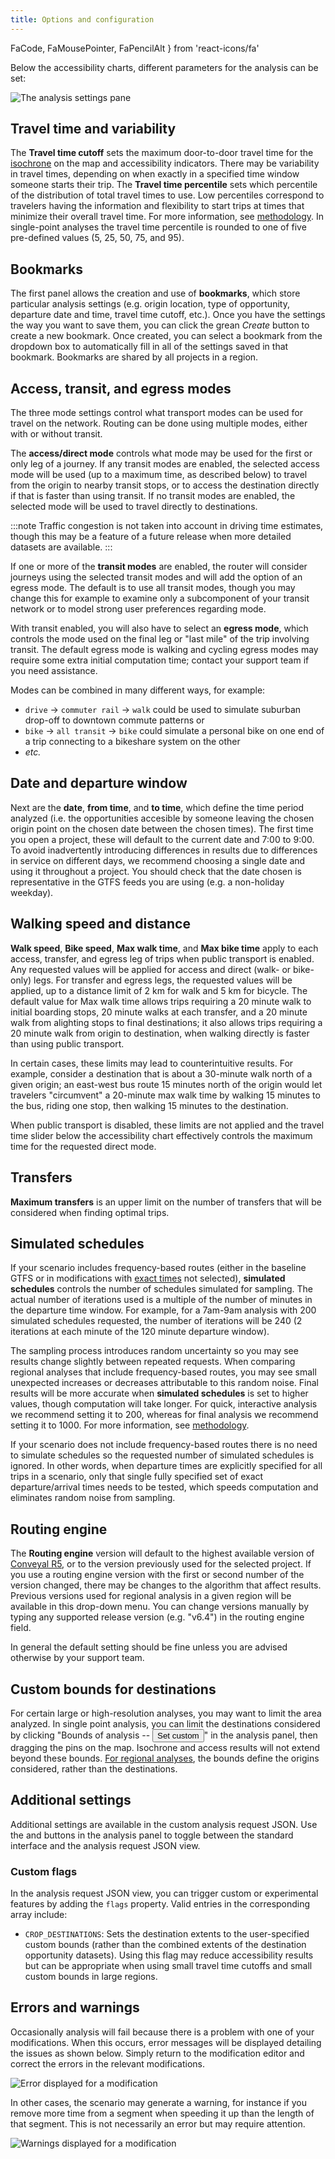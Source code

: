 ```yaml
---
title: Options and configuration
---
```


  FaCode,
  FaMousePointer,
  FaPencilAlt
} from 'react-icons/fa'

Below the accessibility charts, different parameters for the analysis can be set:

<Image 
  alt='The analysis settings pane'
  src='/img/analysis-settings.png'
/>

## Travel time and variability

The **Travel time cutoff** sets the maximum door-to-door travel time for the [isochrone](/glossary#isochrone) on the map and accessibility indicators.
There may be variability in travel times, depending on when exactly in a specified time window someone starts their trip. The **Travel time percentile** sets which percentile of the distribution of total travel times to use. Low percentiles correspond to travelers having the information and flexibility to start trips at times that minimize their overall travel time. For more information, see [methodology](/analysis/methodology#time-percentile). In single-point analyses the travel time percentile is rounded to one of five pre-defined values (5, 25, 50, 75, and 95).

## Bookmarks

The first panel allows the creation and use of **bookmarks**, which store particular analysis settings (e.g. origin location, type of opportunity, departure date and time, travel time cutoff, etc.). Once you have the settings the way you want to save them, you can click the grean *Create* button to create a new bookmark. Once created, you can select a bookmark from the dropdown box to automatically fill in all of the settings saved in that bookmark. Bookmarks are shared by all projects in a region.

## Access, transit, and egress modes

The three mode settings control what transport modes can be used for travel on the network. Routing can be done using multiple modes, either with or without transit. 

The **access/direct mode** controls what mode may be used for the first or only leg of a journey. If any transit modes are enabled, the selected access mode will be used (up to a maximum time, as described below) to travel from the origin to nearby transit stops, or to access the destination directly if that is faster than using transit. If no transit modes are enabled, the selected mode will be used to travel directly to destinations.

:::note
Traffic congestion is not taken into account in driving time estimates, though this may be a feature of a future release when more detailed datasets are available.
:::

If one or more of the **transit modes** are enabled, the router will consider journeys using the selected transit modes and will add the option of an egress mode. The default is to use all transit modes, though you may change this for example to examine only a subcomponent of your transit network or to model strong user preferences regarding mode. 

With transit enabled, you will also have to select an **egress mode**, which controls the mode used on the final leg or "last mile" of the trip involving transit. 
The default egress mode is walking and cycling egress modes may require some extra initial computation time; contact your support team if you need assistance.

Modes can be combined in many different ways, for example:
* `drive` -> `commuter rail` -> `walk` could be used to simulate suburban drop-off to downtown commute patterns or
* `bike` -> `all transit` -> `bike` could simulate a personal bike on one end of a trip connecting to a bikeshare system on the other
* *etc.*

## Date and departure window 

Next are the **date**, **from time**, and **to time**, which define the time period analyzed (i.e. the opportunities accesible by someone leaving the chosen origin point on the chosen date between the chosen times). The first time you open a project, these will default to the current date and 7:00 to 9:00. To avoid inadvertently introducing differences in results due to differences in service on different days, we recommend choosing a single date and using it throughout a project. You should check that the date chosen is representative in the GTFS feeds you are using (e.g. a non-holiday weekday).

## Walking speed and distance 

**Walk speed**, **Bike speed**, **Max walk time**, and **Max bike time** apply to each access, transfer, and egress leg of trips when public transport is enabled. Any requested values will be applied for access and direct (walk- or bike-only) legs. For transfer and egress legs, the requested values will be applied, up to a distance limit of 2 km for walk and 5 km for bicycle. The default value for Max walk time allows trips requiring a 20 minute walk to initial boarding stops, 20 minute walks at each transfer, and a 20 minute walk from alighting stops to final destinations; it also allows trips requiring a 20 minute walk from origin to destination, when walking directly is faster than using public transport.

In certain cases, these limits may lead to counterintuitive results. For example, consider a destination that is about a 30-minute walk north of a given origin; an east-west bus route 15 minutes north of the origin would let travelers "circumvent" a 20-minute max walk time by walking 15 minutes to the bus, riding one stop, then walking 15 minutes to the destination.

When public transport is disabled, these limits are not applied and the travel time slider below the accessibility chart effectively controls the maximum time for the requested direct mode.

## Transfers

**Maximum transfers** is an upper limit on the number of transfers that will be considered when finding optimal trips.

## Simulated schedules

If your scenario includes frequency-based routes (either in the baseline GTFS or in modifications with [exact times](/edit-scenario/timetable#exact-times) not selected), **simulated schedules** controls the number of schedules simulated for sampling. The actual number of iterations used is a multiple of the number of minutes in the departure time window. For example, for a 7am-9am analysis with 200 simulated schedules requested, the number of iterations will be 240 (2 iterations at each minute of the 120 minute departure window).

The sampling process introduces random uncertainty so you may see results change slightly between repeated requests. When comparing regional analyses that include frequency-based routes, you may see small unexpected increases or decreases attributable to this random noise. Final results will be more accurate when **simulated schedules** is set to higher values, though computation will take longer. For quick, interactive analysis we recommend setting it to 200, whereas for final analysis we recommend setting it to 1000. For more information, see [methodology](/analysis/methodology).

If your scenario does not include frequency-based routes there is no need to simulate schedules so the requested number of simulated schedules is ignored. In other words, when departure times are explicitly specified for all trips in a scenario, only that single fully specified set of exact departure/arrival times needs to be tested, which speeds computation and eliminates random noise from sampling.

## Routing engine

The **Routing engine** version will default to the highest available version of [Conveyal R5](https://github.com/conveyal/r5), or to the version previously used for the selected project. If you use a routing engine version with the first or second number of the version changed, there may be changes to the algorithm that affect results. Previous versions used for regional analysis in a given region will be available in this drop-down menu. You can change versions manually by typing any supported release version (e.g. "v6.4") in the routing engine field.

In general the default setting should be fine unless you are advised otherwise by your support team. 

## Custom bounds for destinations
For certain large or high-resolution analyses, you may want to limit the area analyzed. In single point analysis, you can limit the destinations considered by clicking "Bounds of analysis -- <Button variantColor='yellow'>Set custom <FaPencilAlt /></Button>" in the analysis panel, then dragging the pins on the map. Isochrone and access results will not extend beyond these bounds. [For regional analyses](/analysis/regional#select-origins), the bounds define the origins considered, rather than the destinations.

## Additional settings

Additional settings are available in the custom analysis request JSON. Use the <FaCode /> and <FaMousePointer /> buttons in the analysis panel to toggle between the standard interface and the analysis request JSON view.

### Custom flags

In the analysis request JSON view, you can trigger custom or experimental features by adding the `flags` property. Valid entries in the corresponding array include:
- `CROP_DESTINATIONS`: Sets the destination extents to the user-specified custom bounds (rather than the combined extents of the destination opportunity datasets). Using this flag may reduce accessibility results but can be appropriate when using small travel time cutoffs and small custom bounds in large regions.

## Errors and warnings

Occasionally analysis will fail because there is a problem with one of your modifications. When this occurs, error messages will be displayed detailing the issues as shown below. Simply return to the modification editor and correct the errors in the relevant modifications. 

<Image 
  alt='Error displayed for a modification'
  src='/img/modification-error.png' 
/>

In other cases, the scenario may generate a warning, for instance if you remove more time from a segment when speeding it up than the length of that segment. This is not necessarily an error but may require attention.

<Image 
  alt='Warnings displayed for a modification'
  src='/img/scenario-warning.png' 
/>